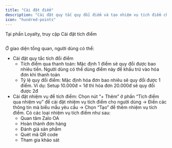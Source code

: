 ```yaml
---
title: "Cài đặt điểm"
description: "Cài đặt quy tắc quy đổi điểm và tạo nhiệm vụ tích điểm cho khách hàng."
icon: "hundred-points"
---
```


Tại phần Loyalty, truy cập Cài đặt tích điểm

<Frame caption="">
  <img
    src="https://aimini-upload.sgp1.digitaloceanspaces.com/image670_624b5c983b.png"
    alt=""
    style={{
      borderRadius: "0.5rem",
      width: "100%",
      height: "auto",
      objectFit: "cover",
      objectPosition: "0 -35px" 
    }}
  />
</Frame>

Ở giao diện tổng quan, người dùng có thể:

- Cài đặt quy tắc tích đổi điểm
  - Tích điểm qua thanh toán: Mặc định 1 điểm sẽ quy đổi được bao nhiêu tiền. Người dùng có thể dùng điểm này để khấu trừ vào hóa đơn khi thanh toán
  - Tỷ lệ quy đổi điểm: Mặc định hóa đơn bao nhiêu sẽ quy đổi được 1 điểm. Ví dụ: Setup 10.000đ = 1đ thì hóa đơn 20.000đ sẽ quy đổi được 2đ
- Cài đặt nhiệm vụ để tích điểm: Chọn nút “\+ Thêm” ở phần “Tích điểm qua nhiệm vụ” để cài đặt nhiệm vụ tích điểm cho người dùng → Điền các thông tin mà biểu mẫu yêu cầu → Chọn “Tạo” để thêm nhiệm vụ tích điểm. Có các loại nhiệm vụ tích điểm như sau:
  - Quan tâm Zalo OA
  - Hoàn thành đơn hàng
  - Đánh giá sản phẩm
  - Quét mã QR code
  - Tham gia khảo sát
<Frame caption="">
  <img
    src="https://aimini-upload.sgp1.digitaloceanspaces.com/image671_86c685d865.png"
    alt=""
    style={{
      borderRadius: "0.5rem",
      width: "100%",
      height: "auto",
      objectFit: "cover",
      objectPosition: "0 -35px" 
    }}
  />
</Frame>
